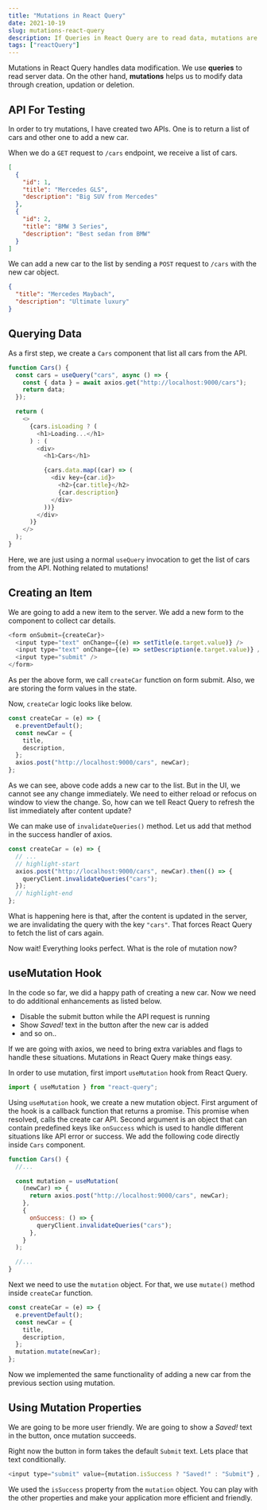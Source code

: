 ```yaml
---
title: "Mutations in React Query"
date: 2021-10-19
slug: mutations-react-query
description: If Queries in React Query are to read data, mutations are for modifying data.
tags: ["reactQuery"]
---
```


Mutations in React Query handles data modification. We use **queries** to read server data. On the other hand, **mutations** helps us to modify data through creation, updation or deletion.

## API For Testing

In order to try mutations, I have created two APIs. One is to return a list of cars and other one to add a new car.

When we do a `GET` request to `/cars` endpoint, we receive a list of cars.

```json
[
  {
    "id": 1,
    "title": "Mercedes GLS",
    "description": "Big SUV from Mercedes"
  },
  {
    "id": 2,
    "title": "BMW 3 Series",
    "description": "Best sedan from BMW"
  }
]
```

We can add a new car to the list by sending a `POST` request to `/cars` with the new car object.

```json
{
  "title": "Mercedes Maybach",
  "description": "Ultimate luxury"
}
```

## Querying Data

As a first step, we create a `Cars` component that list all cars from the API.

```javascript
function Cars() {
  const cars = useQuery("cars", async () => {
    const { data } = await axios.get("http://localhost:9000/cars");
    return data;
  });

  return (
    <>
      {cars.isLoading ? (
        <h1>Loading...</h1>
      ) : (
        <div>
          <h1>Cars</h1>

          {cars.data.map((car) => (
            <div key={car.id}>
              <h2>{car.title}</h2>
              {car.description}
            </div>
          ))}
        </div>
      )}
    </>
  );
}
```

Here, we are just using a normal `useQuery` invocation to get the list of cars from the API. Nothing related to mutations!

## Creating an Item

We are going to add a new item to the server. We add a new form to the component to collect car details.

```javascript
<form onSubmit={createCar}>
  <input type="text" onChange={(e) => setTitle(e.target.value)} />
  <input type="text" onChange={(e) => setDescription(e.target.value)} />
  <input type="submit" />
</form>
```

As per the above form, we call `createCar` function on form submit. Also, we are storing the form values in the state.

Now, `createCar` logic looks like below.

```javascript
const createCar = (e) => {
  e.preventDefault();
  const newCar = {
    title,
    description,
  };
  axios.post("http://localhost:9000/cars", newCar);
};
```

As we can see, above code adds a new car to the list. But in the UI, we cannot see any change immediately. We need to either reload or refocus on window to view the change. So, how can we tell React Query to refresh the list immediately after content update?

We can make use of `invalidateQueries()` method. Let us add that method in the success handler of axios.

```javascript
const createCar = (e) => {
  // ...
  // highlight-start
  axios.post("http://localhost:9000/cars", newCar).then(() => {
    queryClient.invalidateQueries("cars");
  });
  // highlight-end
};
```

What is happening here is that, after the content is updated in the server, we are invalidating the query with the key `"cars"`. That forces React Query to fetch the list of cars again.

Now wait! Everything looks perfect. What is the role of mutation now?

## useMutation Hook

In the code so far, we did a happy path of creating a new car. Now we need to do additional enhancements as listed below.

- Disable the submit button while the API request is running
- Show _Saved!_ text in the button after the new car is added
- and so on..

If we are going with axios, we need to bring extra variables and flags to handle these situations. Mutations in React Query make things easy.

In order to use mutation, first import `useMutation` hook from React Query.

```javascript
import { useMutation } from "react-query";
```

Using `useMutation` hook, we create a new mutation object. First argument of the hook is a callback function that returns a promise. This promise when resolved, calls the create car API. Second argument is an object that can contain predefined keys like `onSuccess` which is used to handle different situations like API error or success. We add the following code directly inside `Cars` component.

```javascript
function Cars() {
  //...

  const mutation = useMutation(
    (newCar) => {
      return axios.post("http://localhost:9000/cars", newCar);
    },
    {
      onSuccess: () => {
        queryClient.invalidateQueries("cars");
      },
    }
  );

  //...
}
```

Next we need to use the `mutation` object. For that, we use `mutate()` method inside `createCar` function.

```javascript
const createCar = (e) => {
  e.preventDefault();
  const newCar = {
    title,
    description,
  };
  mutation.mutate(newCar);
};
```

Now we implemented the same functionality of adding a new car from the previous section using mutation.

## Using Mutation Properties

We are going to be more user friendly. We are going to show a _Saved!_ text in the button, once mutation succeeds.

Right now the button in form takes the default `Submit` text. Lets place that text conditionally.

```javascript
<input type="submit" value={mutation.isSuccess ? "Saved!" : "Submit"} />
```

We used the `isSuccess` property from the `mutation` object. You can play with the other properties and make your application more efficient and friendly.

